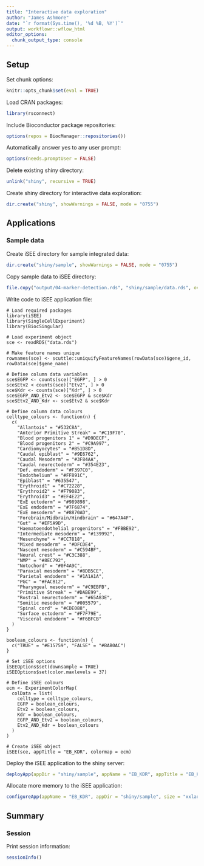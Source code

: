 ```yaml
---
title: "Interactive data exploration"
author: "James Ashmore"
date: "`r format(Sys.time(), '%d %B, %Y')`"
output: workflowr::wflow_html
editor_options:
  chunk_output_type: console
---
```


## Setup

Set chunk options:

```r
knitr::opts_chunk$set(eval = TRUE)
```

Load CRAN packages:

```r
library(rsconnect)
```

Include Bioconductor package repositories:

```r
options(repos = BiocManager::repositories())
```

Automatically answer yes to any user prompt:

```r
options(needs.promptUser = FALSE)
```

Delete existing shiny directory:

```r
unlink("shiny", recursive = TRUE)
```

Create shiny directory for interactive data exploration:

```r
dir.create("shiny", showWarnings = FALSE, mode = "0755")
```

## Applications {.tabset}

### Sample data

Create iSEE directory for sample integrated data:

```r
dir.create("shiny/sample", showWarnings = FALSE, mode = "0755")
```

Copy sample data to iSEE directory:

```r
file.copy("output/04-marker-detection.rds", "shiny/sample/data.rds", overwrite = TRUE)
```

Write code to iSEE application file:

```cat
# Load required packages
library(iSEE)
library(SingleCellExperiment)
library(BiocSingular)

# Load experiment object
sce <- readRDS("data.rds")

# Make feature names unique
rownames(sce) <- scuttle::uniquifyFeatureNames(rowData(sce)$gene_id, rowData(sce)$gene_name)

# Define column data variables
sce$EGFP <- counts(sce)["EGFP", ] > 0
sce$Etv2 < counts(sce)["Etv2", ] > 0
sce$Kdr <- counts(sce)["Kdr", ] > 0
sce$EGFP_AND_Etv2 <- sce$EGFP & sce$Kdr
sce$Etv2_AND_Kdr <- sce$Etv2 & sce$Kdr

# Define column data colours
celltype_colours <- function(n) {
  c(
    "Allantois" = "#532C8A",
    "Anterior Primitive Streak" = "#C19F70",
    "Blood progenitors 1" = "#D9DECF",
    "Blood progenitors 2" = "#C9A997",
    "Cardiomyocytes" = "#B51D8D",
    "Caudal epiblast" = "#9E6762",
    "Caudal Mesoderm" = "#3F84AA",
    "Caudal neurectoderm" = "#354E23",
    "Def. endoderm" = "#F397C0",
    "Endothelium" = "#FF891C",
    "Epiblast" = "#635547",
    "Erythroid1" = "#C72228",
    "Erythroid2" = "#F79083",
    "Erythroid3" = "#EF4E22",
    "ExE ectoderm" = "#989898",
    "ExE endoderm" = "#7F6874",
    "ExE mesoderm" = "#8870AD",
    "Forebrain/Midbrain/Hindbrain" = "#647A4F",
    "Gut" = "#EF5A9D",
    "Haematoendothelial progenitors" = "#FBBE92",
    "Intermediate mesoderm" = "#139992",
    "Mesenchyme" = "#CC7818",
    "Mixed mesoderm" = "#DFCDE4",
    "Nascent mesoderm" = "#C594BF",
    "Neural crest" = "#C3C388",
    "NMP" = "#8EC792",
    "Notochord" = "#0F4A9C",
    "Paraxial mesoderm" = "#8DB5CE",
    "Parietal endoderm" = "#1A1A1A",
    "PGC" = "#FACB12",
    "Pharyngeal mesoderm" = "#C9EBFB",
    "Primitive Streak" = "#DABE99",
    "Rostral neurectoderm" = "#65A83E",
    "Somitic mesoderm" = "#005579",
    "Spinal cord" = "#CDE088",
    "Surface ectoderm" = "#F7F79E",
    "Visceral endoderm" = "#F6BFCB"
  )
}

boolean_colours <- function(n) {
  c("TRUE" = "#E15759", "FALSE" = "#BAB0AC")
}

# Set iSEE options
iSEEOptions$set(downsample = TRUE)
iSEEOptions$set(color.maxlevels = 37)

# Define iSEE colours
ecm <- ExperimentColorMap(
  colData = list(
    celltype = celltype_colours,
    EGFP = boolean_colours,
    Etv2 = boolean_colours,
    Kdr = boolean_colours,
    EGFP_AND_Etv2 = boolean_colours,
    Etv2_AND_Kdr = boolean_colours
  )
)

# Create iSEE object
iSEE(sce, appTitle = "EB_KDR", colormap = ecm)
```

Deploy the iSEE application to the shiny server:

```r
deployApp(appDir = "shiny/sample", appName = "EB_KDR", appTitle = "EB_KDR", launch.browser = FALSE, forceUpdate = TRUE)
```

Allocate more memory to the iSEE application:

```r
configureApp(appName = "EB_KDR", appDir = "shiny/sample", size = "xxlarge")
```

## Summary

### Session

Print session information:

```r
sessionInfo()
```
